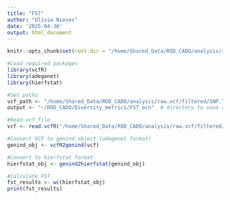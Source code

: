 ```yaml
---
title: "FST"
author: "Olivia Nieves"
date: '2025-04-30'
output: html_document
---
```


```r
knitr::opts_chunk$set(root.dir = "/home/Shared_Data/ROD_CADO/analysis/raw.vcf/filtered")
```

```r
#Load required packages
library(vcfR)
library(adegenet)
library(hierfstat)
```

```r
#Set paths
vcf_path <- "/home/Shared_Data/ROD_CADO/analysis/raw.vcf/filtered/SNP.TRSdp10g1.FIL.vcf.gz"
output <- "~/ROD_CADO/Diversity_metrics/FST_ocn"  # directory to save results

#Read vcf file
vcf <- read.vcfR("/home/Shared_Data/ROD_CADO/analysis/raw.vcf/filtered/SNP.TRSdp10g1.FIL.vcf.gz")
```

```r
#Convert VCF to genind object (adegenet format)
genind_obj <- vcfR2genind(vcf)
```

```r
#Convert to hierfstat format
hierfstat_obj <- genind2hierfstat(genind_obj)
```

```r
#Calculate FST
fst_results <- wc(hierfstat_obj)
print(fst_results)
```

